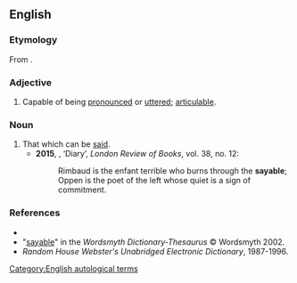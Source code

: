 ==English==

===Etymology===
From {{suffix|en|say|able}}.

===Adjective===
{{en-adj}}

# Capable of being [[pronounce]]d or [[utter]]ed; [[articulable]]. {{defdate|from 17th c.}}

===Noun===
{{en-noun|-}}

# That which can be [[said]]. {{defdate|from 20th c.}}
#* '''2015''', {{w|Ben Lerner}}, ‘Diary’, ''London Review of Books'', vol. 38, no. 12:
#*: Rimbaud is the enfant terrible who burns through the '''sayable'''; Oppen is the poet of the left whose quiet is a sign of commitment.

===References===
* {{R:Dictionary.com}}
* "[http://www.wordsmyth.net/live/home.php?script=search&matchent=sayable&matchtype=exact sayable]" in the ''Wordsmyth Dictionary-Thesaurus'' © Wordsmyth 2002.
* ''Random House Webster's Unabridged Electronic Dictionary'', 1987-1996.

[[Category:English autological terms]]